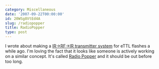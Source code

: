 ```yaml
---
category: Miscellaneous
date: '2007-09-22T00:00:00'
id: 20WSg8VtEd4A
slug: /radiopopper
title: RadioPopper
type: post
---
```


I wrote about making a
[IR-\>RF-\>IR transmitter system](http://www.alanwsmith.com/blog/2007/05/22/wireless-ir-to-rf-repeater/)
for eTTL flashes a while ago. I'm loving the fact that it looks
like someone is actively working on a similar concept. It's called
[Radio Popper](http://www.radiopopper.com/) and it should be out
before too long.